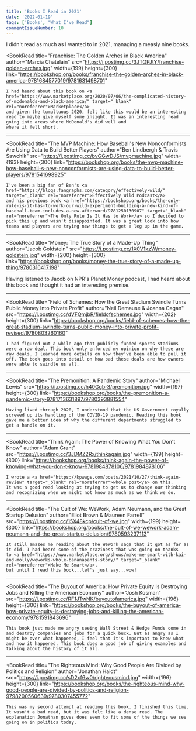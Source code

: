 ```yaml
---
title: 'Books I Read in 2021'
date: '2022-01-19'
tags: ['Books', "What I've Read"]
commentIssueNumber: 10
---
```


I didn't read as much as I wanted to in 2021, managing a measly nine books.

<BookRead
    title="Franchise: The Golden Arches in Black America"
    author="Marcia Chatelain"
    src="https://i.postimg.cc/3JTQPJtY/franchise-golden-arches.jpg"
    width={199}
    height={300}
    link="https://bookshop.org/books/franchise-the-golden-arches-in-black-america-9781684577019/9781631498701"
>
    I had heard about this book on <a href="https://www.marketplace.org/2020/07/06/the-complicated-history-of-mcdonalds-and-black-america/" target="_blank" rel="noreferrer">Marketplace</a>
    and given the tumultuous 2020, felt like this would be an interesting read to maybe give myself some insight. It was an interesting read going into areas where McDonald's did well and
    where it fell short.
</BookRead>

<hr />

<BookRead
    title="The MVP Machine: How Baseball's New Nonconformists Are Using Data to Build Better Players"
    author="Ben Lindbergh &amp; Travis Sawchik"
    src="https://i.postimg.cc/bvGGwDJS/mvpmachine.jpg"
    width={193}
    height={300}
    link="https://bookshop.org/books/the-mvp-machine-how-baseball-s-new-nonconformists-are-using-data-to-build-better-players/9781541698925"
>
    I've been a big fan of Ben's <a href="https://blogs.fangraphs.com/category/effectively-wild/" target="_blank" rel="noreferrer">Effectively Wild Podcast</a>
    and his previous book <a href="https://bookshop.org/books/the-only-rule-is-it-has-to-work-our-wild-experiment-building-a-new-kind-of-baseball-team-includes-a-new-afterword/9781250130907" target="_blank" rel="noreferrer">The Only Rule Is It Has to Work</a> so I decided to pick this up and wasn't disappointed. It was a great look into how teams and players are trying new things to get a leg up in the game.
</BookRead>

<hr />

<BookRead
    title="Money: The True Story of a Made-Up Thing"
    author="Jacob Goldstein"
    src="https://i.postimg.cc/1X0V1kzW/money-goldstein.jpg"
    width={200}
    height={300}
    link="https://bookshop.org/books/money-the-true-story-of-a-made-up-thing/9780316417198"
>
Having listened to Jacob on NPR's Planet Money podcast, I had heard about this book and thought it had an interesting premise.
</BookRead>

<hr />

<BookRead
    title="Field of Schemes: How the Great Stadium Swindle Turns Public Money Into Private Profit"
    author="Neil Demause &amp; Joanna Cagan"
    src="https://i.postimg.cc/dVFQmjbR/fieldofschemes.jpg"
    width={202}
    height={300}
    link="https://bookshop.org/books/field-of-schemes-how-the-great-stadium-swindle-turns-public-money-into-private-profit-revised/9780803260160"
>
    I had figured out a while ago that publicly funded sports stadiums were a raw deal. This book only enforced my opinion on why these are
    raw deals. I learned more details on how they've been able to pull it off. The book goes into detail on how bad these deals are how owners
    were able to swindle us all.
</BookRead>

<hr />

<BookRead
    title="The Premonition: A Pandemic Story"
    author="Michael Lewis"
    src="https://i.postimg.cc/h40Ggbr3/premonition.jpg"
    width={197}
    height={300}
    link="https://bookshop.org/books/the-premonition-a-pandemic-story-9781713631897/9780393881554"
>
    Having lived through 2020, I understood that the US Government royally screwed up its handling of the COVID-19 pandemic. Reading this book
    gave me a better idea of why the different departments struggled to get a handle on it.
</BookRead>

<hr />

<BookRead
    title="Think Again: The Power of Knowing What You Don't Know"
    author="Adam Grant"
    src="https://i.postimg.cc/3JDMZ2Rx/thinkagain.jpg"
    width={199}
    height={300}
    link="https://bookshop.org/books/think-again-the-power-of-knowing-what-you-don-t-know-9781984878106/9781984878106"
>
    I wrote a <a href="https://kpwags.com/posts/2021/10/27/think-again-review" target="_blank" rel="noreferrer">whole post</a> on this.
    It was a good read looking at trying to get us to change our thinking and recognizing when we might not know as much as we think we do.
</BookRead>

<hr />

<BookRead
    title="The Cult of We: WeWork, Adam Neumann, and the Great Startup Delusion"
    author="Eliot Brown &amp; Maureen Farrell"
    src="https://i.postimg.cc/15X48kcp/cult-of-we.jpg"
    width={199}
    height={300}
    link="https://bookshop.org/books/the-cult-of-we-wework-adam-neumann-and-the-great-startup-delusion/9780593237113"
>
    It still amazes me reading about the WeWork saga that it got as far as it did. I had heard some of the craziness that was going on thanks
    to <a href="https://www.marketplace.org/shows/make-me-smart-with-kai-and-molly/weworks-whole-bananapants-story/" target="_blank" rel="noreferrer">Make Me Smart</a>,
    but until I read this book...let's just say...wow!
</BookRead>

<hr />

<BookRead
    title="The Buyout of America: How Private Equity Is Destroying Jobs and Killing the American Economy"
    author="Josh Kosman"
    src="https://i.postimg.cc/RF1JTwNK/buyoutofamerica.jpg"
    width={196}
    height={300}
    link="https://bookshop.org/books/the-buyout-of-america-how-private-equity-is-destroying-jobs-and-killing-the-american-economy/9781591843696"
>
    This book just made me angry seeing Wall Street & Hedge Funds come in and destroy companies and jobs for a quick buck. But as angry as I
    might be over what happened, I feel that it's important to know what and how it happened. This book does a good job of giving examples and
    talking about the history of it all.
</BookRead>

<hr />

<BookRead
    title="The Righteous Mind: Why Good People Are Divided by Politics and Religion"
    author="Jonathan Haidt"
    src="https://i.postimg.cc/sD2xf6w0/righteousmind.jpg"
    width={196}
    height={300}
    link="https://bookshop.org/books/the-righteous-mind-why-good-people-are-divided-by-politics-and-religion-9798200560639/9780307455772"
>
    This was my second attempt at reading this book. I finished this time. It wasn't a bad read, but it was felt like a dense read. The
    explanation Jonathan gives does seem to fit some of the things we see going on in politics today.
</BookRead>
